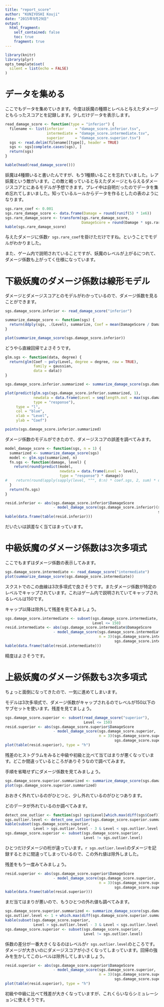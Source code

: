 ```yaml
---
title: "report_score"
author: "KUNIYOSHI Kouji"
date: "2015年9月29日"
output:
  html_fragment:
    self_contained: false
    toc: true
    fragment: true
---
```


``` r
library(knitr)
library(plyr)
opts_template$set(
  silent = list(echo = FALSE)
)
```

データを集める
==============

ここでもデータを集めていきます。今度は妖魔の種類とレベルと与えたダメージともらったスコアとを記録します。少しだけデータを表示します。

``` r
read_damage_score <- function(type = "inferior") {
  filename <- list(inferior     = "damage_score.inferior.tsv",
                   intermediate = "damage_score.intermediate.tsv",
                   superior     = "damage_score.superior.tsv")
  sgs <- read.delim(filename[[type]], header = TRUE)
  sgs <- sgs[complete.cases(sgs), ]
  return(sgs)
}

kable(head(read_damage_score()))
```

妖魔は4種類いると書いたんですが、もう1種類いることを忘れていました。レア妖魔という敵がいます。この敵と戦っていると与えたダメージともらえるダメージスコアとにあるモデルが予想できます。プレイ中は自明だったのでデータを集め忘れてしまいました。知っているルールからデータを作るとしたの表のようになります。

``` r
sgs.rare_coef <- 0.001
sgs.rare_damage_score <- data.frame(Damage = round(runif(5) * 1e6))
sgs.rare_damage_score <- transform(sgs.rare_damage_score,
                                   DamageScore = round(Damage * sgs.rare_coef))
kable(sgs.rare_damage_score)
```

与えたダメージに係数`r sgs.rare_coef`を掛けただけですね。ということでモデルがわかりました。

また、ゲーム内で説明されていることですが、妖魔のレベルが上がるにつれて、ダメージ係数も上がってく仕様になっています。

下級妖魔のダメージ係数は線形モデル
==================================

ダメージとダメージスコアとのモデルがわかっているので、ダメージ係数を見ることができます。

``` r
sgs.damage_score.inferior <- read_damage_score("inferior")

summarize_damage_score <- function(sgs) {
  return(ddply(sgs, .(Level), summarize, Coef = mean(DamageScore / Damage)))
}

plot(summarize_damage_score(sgs.damage_score.inferior))
```

どうやら直線回帰でよさそうです。

``` r
glm.sgs <- function(data, degree) {
  return(glm(Coef ~ poly(Level, degree = degree, raw = TRUE),
             family = gaussian,
             data = data))
}

sgs.damage_score.inferior.summarized <- summarize_damage_score(sgs.damage_score.inferior)

plot(predict(glm.sgs(sgs.damage_score.inferior.summarized, 1),
             newdata = data.frame(Level = seq(length.out = max(sgs.damage_score.inferior.summarized$Level))),
             type = "response"),
     type = "l",
     col = "blue",
     xlab = "Level",
     ylab = "Coef")

points(sgs.damage_score.inferior.summarized)
```

ダメージ係数のモデルができたので、ダメージスコアの誤差を調べてみます。

``` r
model_damage_score <- function(sgs, n = 1) {
  summarized <- summarize_damage_score(sgs)
  model <- glm.sgs(summarized, n)
  fn.sgs <- function(damage, level) {
    return(round(predict(model,
                         newdata = data.frame(Level = level),
                         type = "response") * damage))
#    return(round(apply(sapply(level, "^", 0:n) * coef.sgs, 2, sum) * damage))
  }
  return(fn.sgs)
}

resid.inferior <- abs(sgs.damage_score.inferior$DamageScore
                      - model_damage_score(sgs.damage_score.inferior)(sgs.damage_score.inferior$Damage,
                                                                      sgs.damage_score.inferior$Level))
kable(data.frame(table(resid.inferior)))
```

だいたいは誤差なく当てはまっています。

中級妖魔のダメージ係数は3次多項式
=================================

ここでもまずはダメージ係数の表示してみます。

``` r
sgs.damage_score.intermediate <- read_damage_score("intermediate")
plot(summarize_damage_score(sgs.damage_score.intermediate))
```

スクストでのこの曲線は3次多項式で良さそうです。またダメージ係数が特定のレベルでキャップされています。これはゲーム内で説明されていてキャップされるレベルは150です。

キャップ以降は除外して残差を見てみましょう。

``` r
sgs.damage_score.intermediate <- subset(sgs.damage_score.intermediate,
                                        Level <= 150)
resid.intermediate <- abs(sgs.damage_score.intermediate$DamageScore
                      - model_damage_score(sgs.damage_score.intermediate,
                                           n = 3)(sgs.damage_score.intermediate$Damage,
                                                  sgs.damage_score.intermediate$Level))
kable(data.frame(table(resid.intermediate)))
```

精度はよさそうです。

上級妖魔のダメージ係数も3次多項式
=================================

ちょっと面倒になってきたので、一気に進めてしまいます。

モデルは3次多項式で、ダメージ係数がキャップされるのでレベルが150以下のサブセットを使います。残差を見てましょう。

``` r
sgs.damage_score.superior <- subset(read_damage_score("superior"),
                                    Level <= 150)
resid.superior <- abs(sgs.damage_score.superior$DamageScore
                      - model_damage_score(sgs.damage_score.superior,
                                           n = 3)(sgs.damage_score.superior$Damage,
                                                  sgs.damage_score.superior$Level))
plot(table(resid.superior), type = "h")
```

残差のヒストグラムをみると中級や初級と比べて当てはまりが悪くなっています。どこか間違っているところがありそうなので調べてみます。

手順を省略せずにダメージ係数を見てみましょう。

``` r
sgs.damage_score.superior.summarized <- summarize_damage_score(sgs.damage_score.superior)
plot(sgs.damage_score.superior.summarized)
```

おおきく外れているのがひとつと、少し外れているのがひとつあります。

どのデータが外れているのか調べてみます。

``` r
detect_one_outlier <- function(sgs) sgs$Level[which.max(diff(sgs$Coef)) + 1]
sgs.outlier.level <- detect_one_outlier(sgs.damage_score.superior.summarized)
kable(subset(sgs.damage_score.superior,
             Level > sgs.outlier.level - 3 & Level < sgs.outlier.level + 3))
sgs.damage_score.superior <- subset(sgs.damage_score.superior,
                                    Level != sgs.outlier.level)
```

ひとつだけダメージの桁が違っています。`r sgs.outlier.level`のダメージを記録するときに間違ってしまっているので、この外れ値は除外しました。

残差をもう一度みてみましょう。

``` r
resid.superior <- abs(sgs.damage_score.superior$DamageScore
                      - model_damage_score(sgs.damage_score.superior,
                                           n = 3)(sgs.damage_score.superior$Damage,
                                                  sgs.damage_score.superior$Level))
kable(data.frame(table(resid.superior)))
```

まだ当てはまりが悪いので、もうひとつの外れ値も調べてみます。

``` r
sgs.damage_score.superior.summarized <- summarize_damage_score(sgs.damage_score.superior)
sgs.outlier.level <- 1 + which.max(diff(sgs.damage_score.superior.summarized$Coef))
kable(subset(sgs.damage_score.superior,
             Level > sgs.outlier.level - 3 & Level < sgs.outlier.level + 3))
sgs.damage_score.superior <- subset(sgs.damage_score.superior,
                                    Level != sgs.outlier.level)
```

係数の差分が一番大きくなるのはレベルが`r sgs.outlier.level`のところです。ダメージが大きいのにダメージスコアが小さくなってしまっています。回帰の強みを生かしてこのレベルは除外してしまいましょう。

``` r
resid.superior <- abs(sgs.damage_score.superior$DamageScore
                      - model_damage_score(sgs.damage_score.superior,
                                           n = 3)(sgs.damage_score.superior$Damage,
                                                  sgs.damage_score.superior$Level))
plot(table(resid.superior), type = "h")
```

初級や中級に比べて残差が大きくなっていますが、これくらいならシミュレーションに使えそうです。
